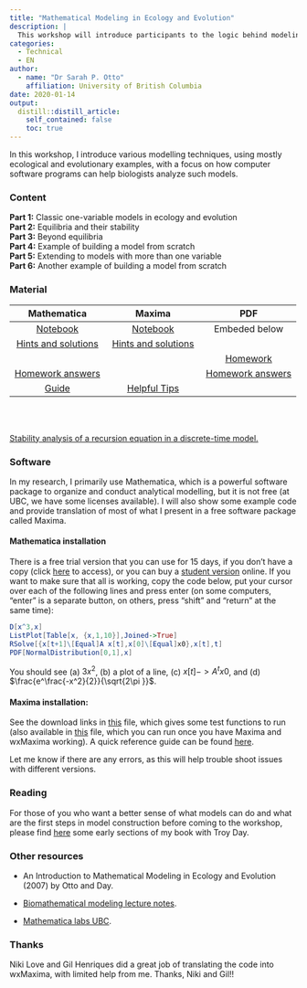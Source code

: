 ```yaml
---
title: "Mathematical Modeling in Ecology and Evolution"
description: |
  This workshop will introduce participants to the logic behind modeling in biology, focusing on developing equations, finding equilibria, analyzing stability, and running simulations.Techniques will be illustrated with the software tools, Mathematica and Maxima. This workshop was held in two parts: January 14 and January 16, 2020.
categories:
  - Technical
  - EN
author:
  - name: "Dr Sarah P. Otto"
    affiliation: University of British Columbia
date: 2020-01-14
output:
  distill::distill_article:
    self_contained: false
    toc: true
---
```


In this workshop, I introduce various modelling techniques, using mostly ecological and evolutionary examples, with a focus on how computer software programs can help biologists analyze such models.  

### Content
**Part 1:**  Classic one-variable models in ecology and evolution  
**Part 2:**  Equilibria and their stability  
**Part 3:**  Beyond equilibria  
**Part 4:**  Example of building a model from scratch  
**Part 5:**  Extending to models with more than one variable  
**Part 6:**  Another example of building a model from scratch  

### Material

| Mathematica | Maxima | PDF |
| :---: | :---: | :---: |
| [Notebook](files/BIOS2_WorkshopMathematica.nb) | [Notebook](files/Bios2_WorkshopMaxima.wxmx) |  Embeded below |
| [Hints and solutions](files/BIOS2_WorkshopMathematicaSOLUTIONS.nb) | [Hints and solutions](files/Bios2_WorkshopMaximaSOLUTIONS.wxmx) | |
| | | [Homework](files/Homework1.pdf) |
| [Homework answers](files/HomeworkAnswers.nb) | | [Homework answers](files/HomeworkAnswers.pdf) |
| [Guide](files/MathematicaGuide.nb) | [Helpful Tips](files/HelpfulTips.wxmx) | |



<object data="files/otto1.nb.pdf" type="application/pdf" style="min-height:100vh;width:100%">
</object>
<br>
<br>

[Stability analysis of a recursion equation in a discrete-time model.](files/StabilityPictures.pdf)


### Software
In my research, I primarily use Mathematica, which is a powerful software package to organize and conduct analytical modelling, but it is not free (at UBC, we have some licenses available). I will also show some example code and provide translation of most of what I present in a free software package called Maxima.  

#### Mathematica installation
There is a free trial version that you can use for 15 days, if you don't have a copy (click [here](http://www.wolfram.com/mathematica/trial/) to access), or you can buy a [student version](https://www.wolfram.com/mathematica/pricing/students/) online. If you want to make sure that all is working, copy the code below, put your cursor over each of the following lines and press enter (on some computers, "enter" is a separate button, on others, press "shift" and "return" at the same time):

```mathematica
D[x^3,x]
ListPlot[Table[x, {x,1,10}],Joined->True]
RSolve[{x[t+1]\[Equal]A x[t],x[0]\[Equal]x0},x[t],t]
PDF[NormalDistribution[0,1],x]
```
You should see (a) $3x^2$, (b) a plot of a line, (c) ${{x[t]->A^t x0}}$, and (d) $\frac{e^\frac{-x^2}{2}}{\sqrt{2\pi }}$.

#### Maxima installation:
See the download links in [this](files/WorkshopTestingMaxima.txt) file, which gives some test functions to run (also available in [this](files/WorkshopTestingMaxima.wxm) file, which you can run once you have Maxima and wxMaxima working). A quick reference guide can be found [here](files/MaximaQuickReference.wxm).

Let me know if there are any errors, as this will help trouble shoot issues with different versions.

### Reading
For those of you who want a better sense of what models can do and what are the first steps in model construction before coming to the workshop, please find [here](files/WorkshopReading.pdf) some early sections of my book with Troy Day.

### Other resources

* An Introduction to Mathematical Modeling in Ecology and Evolution (2007) by Otto and Day.  

* [Biomathematical modeling lecture notes](http://www.zoology.ubc.ca/~bio301/Bio301/Lectures.html).  

* [Mathematica labs UBC](http://www.zoology.ubc.ca/biomath/labs.htm).

### Thanks
Niki Love and Gil Henriques did a great job of translating the code into wxMaxima, with limited help from me. Thanks, Niki and Gil!!
